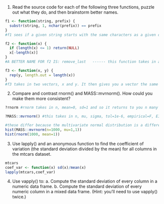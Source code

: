 1. Read the source code for each of the following three functions, puzzle out what they do, and then brainstorm better names.
```{r}
f1 <- function(string, prefix) {
  substr(string, 1, nchar(prefix)) == prefix
}
#f1 sees if a given string starts with the same characters as a given other string (prefix). It does this by taking in a string and a prefix and cutting the string to the same number of digits as the prefix (from its first character to that many characters) ------------ A BETTER NAME FOR f1 is: matching_start

f2 <- function(x) {
  if (length(x) <= 1) return(NULL)
  x[-length(x)]
}
#A BETTER NAME FOR f2 IS: remove_last   ------ this function takes in a vector If it is of length one it returns null otherwise it returns a vector of one shorter a length (namely missing the last value from the input)

f3 <- function(x, y) {
  rep(y, length.out = length(x))
}
#f3 takes in two vectors, x and y. It then gives you a vector the same length as x with the values in y. If x is longer than y it will recycle y's values to get this, if x is shorter it will truncate y. ------------ A BETTER NAME FOR f1 is: match_lengths

```


2. Compare and contrast rnorm() and MASS::mvrnorm(). How could you make them more consistent?
```{r}
?rnorm #rnorm takes in n, mean=0, sd=1 and so it returns to you n many digits selected from a random normal distribution (set by default to a mean of 0 and sd of 1)

?MASS::mvrnorm() #this takes in n, mu, sigma, tol=1e-6, empirical=F, EISPACK=F. This means it will return n many values from a multivariate normal distribution with mu and sigma properties (tol is by default set to 1e-6), empirical is only for the special case where mu and sigma are from empirical not population values and EISPACK is to prevent an error. It returns n many variables from the multivariable normal distribution you give it

#these differ because the multivariate normal distribution is a different distribution than the normal distribution (it is a higher dimensional generalization of it). The values will of course therefore differ. Setting mu=1 and sigma=1 can allow for somewhat similar values to setting mean=1 for the rnorm variable. By setting the means equal we can get more similar outputs
hist(MASS::mvrnorm(n=1000, mu=1,1))
hist(rnorm(1000, mean=1))
```
  
3. Use lapply() and an anonymous function to find the coefficient of variation (the standard deviation divided by the mean) for all columns in the mtcars dataset.
```{r}
mtcars
coef_var <- function(x) sd(x)/mean(x)
lapply(mtcars,coef_var)
```

4. Use vapply() to: a. Compute the standard deviation of every column in a numeric data frame. b. Compute the standard deviation of every numeric column in a mixed data frame. (Hint: you'll need to use vapply() twice.)
```{r}

```






